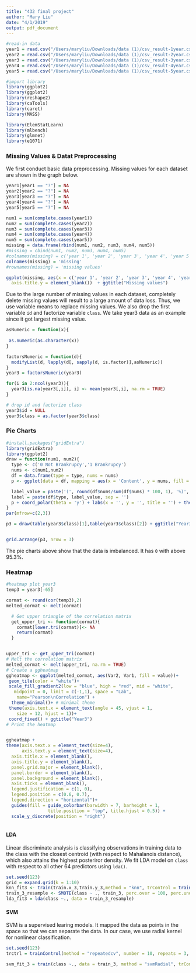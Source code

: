 ```yaml
---
title: "432 final project"
author: "Mary Liu"
date: "4/1/2019"
output: pdf_document
---
```

```r
#read-in data
year1 = read.csv("/Users/maryliu/Downloads/data (1)/csv_result-1year.csv")
year2 = read.csv("/Users/maryliu/Downloads/data (1)/csv_result-2year.csv")
year3 = read.csv("/Users/maryliu/Downloads/data (1)/csv_result-3year.csv")
year4 = read.csv("/Users/maryliu/Downloads/data (1)/csv_result-4year.csv")
year5 = read.csv("/Users/maryliu/Downloads/data (1)/csv_result-5year.csv")
```

```r
#import library
library(ggplot2)
library(ggplot2)
library(reshape2)
library(caTools)
library(caret)
library(MASS)

library(ElemStatLearn)
library(mlbench)
library(glmnet)
library(e1071)

```

### Missing Values & Datat Preprocessing

We first conduct basic data preprocessing. Missing values for each dataset are shown in the graph below.


```r
year1[year1 == "?"] = NA
year2[year2 == "?"] = NA
year3[year3 == "?"] = NA
year4[year4 == "?"] = NA
year5[year5 == "?"] = NA

```

```r

num1 = sum(complete.cases(year1))
num2 = sum(complete.cases(year2))
num3 = sum(complete.cases(year3))
num4 = sum(complete.cases(year4))
num5 = sum(complete.cases(year5))
missing = data.frame(rbind(num1, num2, num3, num4, num5))
#missing = cbind(num1, num2, num3, num4, num5)
#colnames(missing) = c('year 1', 'year 2', 'year 3', 'year 4', 'year 5')
colnames(missing) = 'missing'
#rownames(missing) = 'missing values'

ggplot(missing, aes(x = c('year 1', 'year 2', 'year 3', 'year 4', 'year 5'), y=missing)) + geom_bar(stat="identity") + theme(axis.title.x = element_blank(),
  axis.title.y = element_blank())  + ggtitle("Missing values")
```


Due to the large number of missing values in each dataset, completely delete missing values will result to a large amount of data loss. Thus, we use variable means to replace missing values. We also drop the first variable `id` and factorize variable `class`.  We take year3 data as an example since it got largest missing value.

```r
asNumeric = function(x){
  
 as.numeric(as.character(x))
}

factorsNumeric = function(d){
  modifyList(d, lapply(d[, sapply(d, is.factor)],asNumeric))
}
year3 = factorsNumeric(year3)

for(i in 2:ncol(year3)){
  year3[is.na(year3[,i]), i] <- mean(year3[,i], na.rm = TRUE)
}

# drop id and factorize class
year3$id = NULL
year3$class = as.factor(year3$class)
```

### Pie Charts 
```r
#install.packages("gridExtra")
library(gridExtra)
library(ggplot2)
draw = function(num1, num2){
  type <- c('0 Not Brankrupcy','1 Brankrupcy')
  nums <- c(num1,num2)
  df = data.frame(type = type, nums = nums)
  p <- ggplot(data = df, mapping = aes(x = 'Content', y = nums, fill = type)) + geom_bar(stat   = 'identity', position = 'stack', width = 1)

  label_value = paste('(', round(df$nums/sum(df$nums) * 100, 1), '%)', sep = '')
  label = paste(df$type, label_value, sep = '')
  p + coord_polar(theta = 'y') + labs(x = '', y = '', title = '') + theme(axis.text =           element_blank()) + theme(axis.ticks = element_blank()) + scale_fill_discrete(labels = label)
}
par(mfrow=c(2,3))

p3 = draw(table(year3$class)[1],table(year3$class)[2]) + ggtitle("Year3")


grid.arrange(p3, nrow = 3)
```

The pie charts above show that the data is imbalanced. It has `0` with above 95.3%.   

###  Heatmap
```r

#heatmap plot year3
temp3 = year3[-65]

cormat <- round(cor(temp3),2)
melted_cormat <- melt(cormat)

  # Get upper triangle of the correlation matrix
  get_upper_tri <- function(cormat){
    cormat[lower.tri(cormat)]<- NA
    return(cormat)
  }


upper_tri <- get_upper_tri(cormat)
# Melt the correlation matrix
melted_cormat <- melt(upper_tri, na.rm = TRUE)
# Create a ggheatmap
ggheatmap <- ggplot(melted_cormat, aes(Var2, Var1, fill = value))+
 geom_tile(color = "white")+
 scale_fill_gradient2(low = "blue", high = "red", mid = "white", 
   midpoint = 0, limit = c(-1,1), space = "Lab", 
    name="Pearson\nCorrelation") +
  theme_minimal()+ # minimal theme
 theme(axis.text.x = element_text(angle = 45, vjust = 1, 
    size = 12, hjust = 1))+
 coord_fixed() + ggtitle("Year3")
# Print the heatmap


ggheatmap + 
theme(axis.text.x = element_text(size=4),
      axis.text.y = element_text(size=4),
  axis.title.x = element_blank(),
  axis.title.y = element_blank(),
  panel.grid.major = element_blank(),
  panel.border = element_blank(),
  panel.background = element_blank(),
  axis.ticks = element_blank(),
  legend.justification = c(1, 0),
  legend.position = c(0.6, 0.7),
  legend.direction = "horizontal")+
  guides(fill = guide_colorbar(barwidth = 7, barheight = 1,
                title.position = "top", title.hjust = 0.5)) +
  scale_y_discrete(position = "right")



```


#### LDA

Linear discriminate analysis is classifying observations in training data to the class with the closest centroid (with respect to Mahalanois distance), which also attains the highest posteriror density. We fit LDA model on `class` with respect to all other 64 predictors using `lda()`. 


```r
set.seed(123)
grid = expand.grid(k = 1:10)
knn_fit3 <- train(train.x_3,train.y_3,method = "knn", trControl = trainControl(method = "cv", 3,sampling = "smote"), tuneGrid = grid)
train_3_resample <- SMOTE(class ~ ., train_3, perc.over = 100, perc.under=200)
lda_fit3 = lda(class ~., data = train_3_resample)

```


#### SVM
SVM is a supervised learing models. It mapped the data as points in the space so that we can separate the data. In our case, we use radial kernel for nonlinear classification.

```r
set.seed(123)
trctrl = trainControl(method = "repeatedcv", number = 10, repeats = 3, sampling = "smote")

```
```r

svm_fit_3 = train(class ~., data = train_3, method = "svmRadial", trControl=trctrl, preProcess = c("center", "scale"), tuneLength = 10)

```
